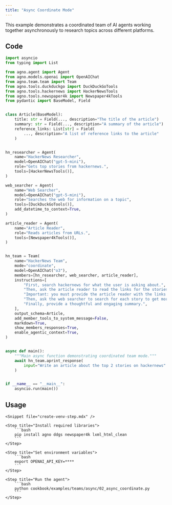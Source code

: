 ```yaml
---
title: "Async Coordinate Mode"
---
```


This example demonstrates a coordinated team of AI agents working together asynchronously to research topics across different platforms.

## Code

```python cookbook/examples/teams/async/02_async_coordinate.py
import asyncio
from typing import List

from agno.agent import Agent
from agno.models.openai import OpenAIChat
from agno.team.team import Team
from agno.tools.duckduckgo import DuckDuckGoTools
from agno.tools.hackernews import HackerNewsTools
from agno.tools.newspaper4k import Newspaper4kTools
from pydantic import BaseModel, Field


class Article(BaseModel):
    title: str = Field(..., description="The title of the article")
    summary: str = Field(..., description="A summary of the article")
    reference_links: List[str] = Field(
        ..., description="A list of reference links to the article"
    )


hn_researcher = Agent(
    name="HackerNews Researcher",
    model=OpenAIChat("gpt-5-mini"),
    role="Gets top stories from hackernews.",
    tools=[HackerNewsTools()],
)

web_searcher = Agent(
    name="Web Searcher",
    model=OpenAIChat("gpt-5-mini"),
    role="Searches the web for information on a topic",
    tools=[DuckDuckGoTools()],
    add_datetime_to_context=True,
)

article_reader = Agent(
    name="Article Reader",
    role="Reads articles from URLs.",
    tools=[Newspaper4kTools()],
)


hn_team = Team(
    name="HackerNews Team",
    mode="coordinate",
    model=OpenAIChat("o3"),
    members=[hn_researcher, web_searcher, article_reader],
    instructions=[
        "First, search hackernews for what the user is asking about.",
        "Then, ask the article reader to read the links for the stories to get more information.",
        "Important: you must provide the article reader with the links to read.",
        "Then, ask the web searcher to search for each story to get more information.",
        "Finally, provide a thoughtful and engaging summary.",
    ],
    output_schema=Article,
    add_member_tools_to_system_message=False,
    markdown=True,
    show_members_responses=True,
    enable_agentic_context=True,
)


async def main():
    """Main async function demonstrating coordinated team mode."""
    await hn_team.aprint_response(
        input="Write an article about the top 2 stories on hackernews"
    )


if __name__ == "__main__":
    asyncio.run(main())
```

## Usage

<Steps>

    <Snippet file="create-venv-step.mdx" />

    <Step title="Install required libraries">
        ```bash
        pip install agno ddgs newspaper4k lxml_html_clean
        ```
    </Step>

    <Step title="Set environment variables">
        ```bash
        export OPENAI_API_KEY=****
        ```
    </Step>

    <Step title="Run the agent">
        ```bash
        python cookbook/examples/teams/async/02_async_coordinate.py
        ```
    </Step>

</Steps>